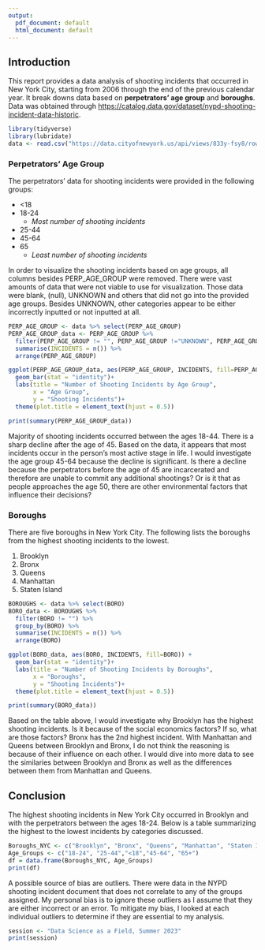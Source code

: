 ---
output:
  pdf_document: default
  html_document: default
---
## Introduction

This report provides a data analysis of shooting incidents that occurred in New York City, starting from 2006 through the end of the previous calendar year. It break downs data based on **perpetrators' age group** and **boroughs**. Data was obtained through <https://catalog.data.gov/dataset/nypd-shooting-incident-data-historic>.

```{r setup, echo=FALSE, message=FALSE}
library(tidyverse)
library(lubridate)
data <- read.csv("https://data.cityofnewyork.us/api/views/833y-fsy8/rows.csv?accessType=DOWNLOAD")
```

### Perpetrators' Age Group

The perpetrators' data for shooting incidents were provided in the following groups:

-   \<18
-   18-24
    -   *Most number of shooting incidents*
-   25-44
-   45-64
-   65
    -   *Least number of shooting incidents*

In order to visualize the shooting incidents based on age groups, all columns besides PERP_AGE_GROUP were removed. There were vast amounts of data that were not viable to use for visualization. Those data were blank, (null), UNKNOWN and others that did not go into the provided age groups. Besides UNKNOWN, other categories appear to be either incorrectly inputted or not inputted at all.

```{r PERP_AGE}
PERP_AGE_GROUP <- data %>% select(PERP_AGE_GROUP)
PERP_AGE_GROUP_data <- PERP_AGE_GROUP %>% 
  filter(PERP_AGE_GROUP != "", PERP_AGE_GROUP !="UNKNOWN", PERP_AGE_GROUP != "1020", PERP_AGE_GROUP != "940", PERP_AGE_GROUP != "224", PERP_AGE_GROUP != "(null)") %>% group_by(PERP_AGE_GROUP) %>%
  summarise(INCIDENTS = n()) %>% 
  arrange(PERP_AGE_GROUP)

ggplot(PERP_AGE_GROUP_data, aes(PERP_AGE_GROUP, INCIDENTS, fill=PERP_AGE_GROUP))+ 
  geom_bar(stat = "identity")+ 
  labs(title = "Number of Shooting Incidents by Age Group", 
       x = "Age Group", 
       y = "Shooting Incidents")+
  theme(plot.title = element_text(hjust = 0.5))
```
```{r summary, echo=FALSE}
print(summary(PERP_AGE_GROUP_data))
```

Majority of shooting incidents occurred between the ages 18-44. There is a sharp decline after the age of 45. Based on the data, it appears that most incidents occur in the person's most active stage in life. I would investigate the age group 45-64 because the decline is significant. Is there a decline because the perpetrators before the age of 45 are incarcerated and therefore are unable to commit any additional shootings? Or is it that as people approaches the age 50, there are other environmental factors that influence their decisions?

### Boroughs

There are five boroughs in New York City. The following lists the boroughs from the highest shooting incidents to the lowest.

1.  Brooklyn
2.  Bronx
3.  Queens
4.  Manhattan
5.  Staten Island

```{r BORO, echo=FALSE}
BOROUGHS <- data %>% select(BORO)
BORO_data <- BOROUGHS %>%
  filter(BORO != "") %>%
  group_by(BORO) %>%
  summarise(INCIDENTS = n()) %>%
  arrange(BORO)

ggplot(BORO_data, aes(BORO, INCIDENTS, fill=BORO)) +
  geom_bar(stat = "identity")+
  labs(title = "Number of Shooting Incidents by Boroughs",
       x = "Boroughs",
       y = "Shooting Incidents")+
  theme(plot.title = element_text(hjust = 0.5))

print(summary(BORO_data))
```

Based on the table above, I would investigate why Brooklyn has the highest shooting incidents. Is it because of the social economics factors? If so, what are those factors? Bronx has the 2nd highest incident. With Manhattan and Queens between Brooklyn and Bronx, I do not think the reasoning is because of their influence on each other. I would dive into more data to see the similaries between Brooklyn and Bronx as well as the differences between them from Manhattan and Queens. 

## Conclusion

The highest shooting incidents in New York City occurred in Brooklyn and with the perpetrators between the ages 18-24. Below is a table summarizing the highest to the lowest incidents by categories discussed.

```{r ctable, echo=FALSE}
Boroughs_NYC <- c("Brooklyn", "Bronx", "Queens", "Manhattan", "Staten Island")
Age_Groups <- c("18-24", "25-44","<18","45-64", "65+")
df = data.frame(Boroughs_NYC, Age_Groups)
print(df)
```

A possible source of bias are outliers. There were data in the NYPD shooting incident document that does not correlate to any of the groups assigned. My personal bias is to ignore these outliers as I assume that they are either incorrect or an error. To mitigate my bias, I looked at each individual outliers to determine if they are essential to my analysis.

```{r session, echo=FALSE}
session <- "Data Science as a Field, Summer 2023"
print(session)
```